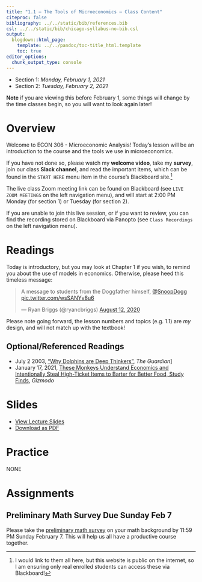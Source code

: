 ```yaml
---
title: "1.1 — The Tools of Microeconomics — Class Content"
citeproc: false
bibliography: ../../static/bib/references.bib
csl: ../../static/bib/chicago-syllabus-no-bib.csl
output:
  blogdown::html_page:
    template: ../../pandoc/toc-title_html.template
    toc: true
editor_options: 
  chunk_output_type: console
---
```


- Section 1: *Monday, February 1, 2021*
- Section 2: *Tuesday, February 2, 2021*

**Note** if you are viewing this before February 1, some things will change by the time classes begin, so you will want to look again later!

# <i class="fas fa-info-circle fa-lg"></i> Overview

Welcome to ECON 306 - Microeconomic Analysis! Today's lesson will be an introduction to the course and the tools we use in microeconomics.

If you have not done so, please watch my **welcome video**, take my **survey**, join our class **Slack channel**, and read the important items, which can be found in the `START HERE` menu item in the course's Blackboard site.^[I would link to them all here, but this website is public on the internet, so I am ensuring only real enrolled students can access these via Blackboard!]

The live class <i class="fas fa-video"></i> Zoom meeting link can be found on Blackboard (see `LIVE ZOOM MEETINGS` on the left navigation menu), and will start at 2:00 PM Monday (for section 1) or Tuesday (for section 2).

If you are unable to join this live session, or if you want to review, you can find the recording stored on Blackboard via Panopto (see `Class Recordings` on the left navigation menu).

# <i class="fas fa-book-reader fa-lg"></i> Readings

Today is introductory, but you may look at Chapter 1 if you wish, to remind you about the use of models in economics. Otherwise, please heed this timeless message:

<blockquote class="twitter-tweet"><p lang="en" dir="ltr">A message to students from the Doggfather himself, <a href="https://twitter.com/SnoopDogg?ref_src=twsrc%5Etfw">@SnoopDogg</a> <a href="https://t.co/wsSANYv8u6">pic.twitter.com/wsSANYv8u6</a></p>&mdash; Ryan Briggs (@ryancbriggs) <a href="https://twitter.com/ryancbriggs/status/1293543531496308736?ref_src=twsrc%5Etfw">August 12, 2020</a></blockquote> <script async src="https://platform.twitter.com/widgets.js" charset="utf-8"></script>

Please note going forward, the lesson numbers and topics (e.g. 1.1) are *my* design, and will not match up with the textbook!

## Optional/Referenced Readings

- July 2 2003, [<i class="fas fa-external-link-square-alt"></i> “Why Dolphins are Deep Thinkers”](https://www.theguardian.com/science/2003/jul/03/research.science), *The Guardian*]
- January 17, 2021, [<i class="fas fa-external-link-square-alt"></i> These Monkeys Understand Economics and Intentionally Steal High-Ticket Items to Barter for Better Food, Study Finds](https://gizmodo.com/these-monkeys-understand-economics-and-intentionally-st-1846078932?utm_medium=sharefromsite&utm_source=_facebook), *Gizmodo*

# <i class="fas fa-chalkboard-teacher"></i> Slides

- [<i class="fas fa-chalkboard-teacher"></i> View Lecture Slides](/slides/1.1-slides.html)
- [<i class="fas fa-file-pdf"></i> Download as PDF](/slides/1.1-slides.pdf)

# <i class="fas fa-dumbbell"></i> Practice

NONE

# <i class="fas fa-laptop-code"></i> Assignments

## Preliminary Math Survey Due Sunday Feb 7

Please take the [preliminary math survey](/assignment/00-preliminary-survey) on your math background by 11:59 PM Sunday February 7. This will help us all have a productive course together.